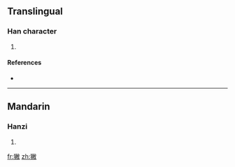 ==Translingual==

===Han character===
{{Han char|rn=94|rad=犬|as=12|sn=15|four=4824<sub>0</sub>|canj=大竹火月大 (KHFBK)}}

# {{defn|Han|sort=犬12}}

====References====
* {{Han ref|kx=0718.100|dkj=20673|dj=1129.250|hdz=21368.060|uh=7359|ud=29529|bh=E67E|bd=59006}}

----

==Mandarin==

===Hanzi===
{{cmn-hanzi|pin=[[bì]] ([[bi4]])|wg=pi<sup>4</sup>}}

# {{defn|Mandarin}}

[[fr:獙]]
[[zh:獙]]